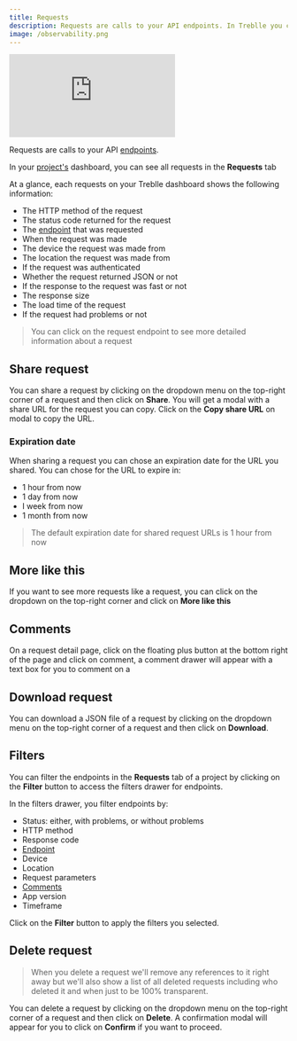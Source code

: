 ```yaml
---
title: Requests
description: Requests are calls to your API endpoints. In Treblle you can find requests made to your API in the Requests tab of your project's dashboard
image: /observability.png
---
```


<iframe class="w-full aspect-[16/9]" src="https://www.youtube.com/embed/3Q2EmCE0iqo" aria-label="YouTube video player" frameborder="0" allow="accelerometer; autoplay; clipboard-write; encrypted-media; gyroscope; picture-in-picture; web-share" allowfullscreen></iframe>

Requests are calls to your API [endpoints](/treblle/endpoints/).

In your [project's](/treblle/projects/) dashboard, you can see all requests in the **Requests** tab

At a glance, each requests on your Treblle dashboard shows the following information:

- The HTTP method of the request
- The status code returned for the request
- The [endpoint](/treblle/endpoints/) that was requested
- When the request was made
- The device the request was made from
- The location the request was made from
- If the request was authenticated
- Whether the request returned JSON or not
- If the response to the request was fast or not
- The response size
- The load time of the request
- If the request had problems or not

> You can click on the request endpoint to see more detailed information about a request

## Share request

You can share a request by clicking on the dropdown menu on the top-right corner of a request and then click on **Share**. You will get a modal with a share URL for the request you can copy. Click on the **Copy share URL** on modal to copy the URL.

### Expiration date

When sharing a request you can chose an expiration date for the URL you shared. You can chose for the URL to expire in:

- 1 hour from now
- 1 day from now
- I week from now
- 1 month from now

> The default expiration date for shared request URLs is 1 hour from now

## More like this

If you want to see more requests like a request, you can click on the dropdown on the top-right corner and click on **More like this**

## Comments

On a request detail page, click on the floating plus button at the bottom right of the page and click on comment, a comment drawer will appear with a text box for you to comment on a

## Download request

You can download a JSON file of a request by clicking on the dropdown menu on the top-right corner of a request and then click on **Download**.

## Filters

You can filter the endpoints in the **Requests** tab of a project by clicking on the **Filter** button to access the filters drawer for endpoints.

In the filters drawer, you filter endpoints by:

- Status: either, with problems, or without problems
- HTTP method
- Response code
- [Endpoint](/treblle/endpoints/)
- Device
- Location
- Request parameters
- [Comments](#comments)
- App version
- Timeframe

Click on the **Filter** button to apply the filters you selected.

## Delete request

> When you delete a request we'll remove any references to it right away but we'll also show a list of all deleted requests including who deleted it and when just to be 100% transparent.

You can delete a request by clicking on the dropdown menu on the top-right corner of a request and then click on **Delete**. A confirmation modal will appear for you to click on **Confirm** if you want to proceed.
